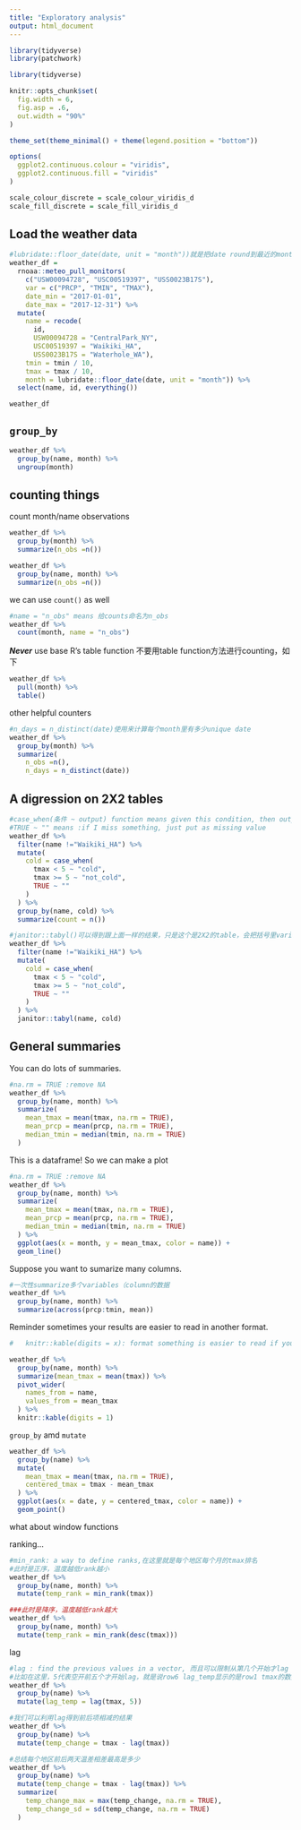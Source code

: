 ```yaml
---
title: "Exploratory analysis"
output: html_document
---
```


```r
library(tidyverse)
library(patchwork)
```


```r
library(tidyverse)

knitr::opts_chunk$set(
  fig.width = 6,
  fig.asp = .6,
  out.width = "90%"
)

theme_set(theme_minimal() + theme(legend.position = "bottom"))

options(
  ggplot2.continuous.colour = "viridis",
  ggplot2.continuous.fill = "viridis"
)

scale_colour_discrete = scale_colour_viridis_d
scale_fill_discrete = scale_fill_viridis_d
```

## Load the weather data

```r
#lubridate::floor_date(date, unit = "month"))就是把date round到最近的month里，这样2017-01-10在一个新的叫month的variable里就变成2017-01-01
weather_df = 
  rnoaa::meteo_pull_monitors(
    c("USW00094728", "USC00519397", "USS0023B17S"),
    var = c("PRCP", "TMIN", "TMAX"), 
    date_min = "2017-01-01",
    date_max = "2017-12-31") %>%
  mutate(
    name = recode(
      id, 
      USW00094728 = "CentralPark_NY", 
      USC00519397 = "Waikiki_HA",
      USS0023B17S = "Waterhole_WA"),
    tmin = tmin / 10,
    tmax = tmax / 10,
    month = lubridate::floor_date(date, unit = "month")) %>%
  select(name, id, everything())

weather_df
```


## `group_by`

```r
weather_df %>% 
  group_by(name, month) %>% 
  ungroup(month)
```

## counting things

count month/name observations

```r
weather_df %>% 
  group_by(month) %>% 
  summarize(n_obs =n())

weather_df %>% 
  group_by(name, month) %>% 
  summarize(n_obs =n())
```

we can use `count()` as well

```r
#name = "n_obs" means 给counts命名为n_obs
weather_df %>% 
  count(month, name = "n_obs")
```

***Never*** use base R's table function
不要用table function方法进行counting，如下
```r
weather_df %>% 
  pull(month) %>% 
  table()
```

other helpful counters

```r
#n_days = n_distinct(date)使用来计算每个month里有多少unique date
weather_df %>% 
  group_by(month) %>% 
  summarize(
    n_obs =n(),
    n_days = n_distinct(date))
```

## A digression on 2X2 tables

```r
#case_when(条件 ~ output) function means given this condition, then output.
#TRUE ~ "" means :if I miss something, just put as missing value
weather_df %>% 
  filter(name !="Waikiki_HA") %>% 
  mutate(
    cold = case_when(
      tmax < 5 ~ "cold",
      tmax >= 5 ~ "not_cold",
      TRUE ~ ""
    )
  ) %>% 
  group_by(name, cold) %>% 
  summarize(count = n())
```

```r
#janitor::tabyl()可以得到跟上面一样的结果，只是这个是2X2的table，会把括号里variable里面不同项（labels）拆开成不同的列
weather_df %>% 
  filter(name !="Waikiki_HA") %>% 
  mutate(
    cold = case_when(
      tmax < 5 ~ "cold",
      tmax >= 5 ~ "not_cold",
      TRUE ~ ""
    )
  ) %>% 
  janitor::tabyl(name, cold)
```

## General summaries

You can do lots of summaries.

```r
#na.rm = TRUE :remove NA
weather_df %>% 
  group_by(name, month) %>% 
  summarize(
    mean_tmax = mean(tmax, na.rm = TRUE),
    mean_prcp = mean(prcp, na.rm = TRUE),
    median_tmin = median(tmin, na.rm = TRUE)
  )
```

This is a dataframe! So we can make a plot

```r
#na.rm = TRUE :remove NA
weather_df %>% 
  group_by(name, month) %>% 
  summarize(
    mean_tmax = mean(tmax, na.rm = TRUE),
    mean_prcp = mean(prcp, na.rm = TRUE),
    median_tmin = median(tmin, na.rm = TRUE)
  ) %>% 
  ggplot(aes(x = month, y = mean_tmax, color = name)) +
  geom_line()
```

Suppose you want to sumarize many columns.

```r
#一次性summarize多个variables（column的数据
weather_df %>% 
  group_by(name, month) %>% 
  summarize(across(prcp:tmin, mean))
```

Reminder sometimes your results are easier to read in another format.

```r
#   knitr::kable(digits = x): format something is easier to read if you have r markdown doc,digits = x是保留几位小数。 总的来说就是把dataframe变成容易读的表格

weather_df %>% 
  group_by(name, month) %>% 
  summarize(mean_tmax = mean(tmax)) %>% 
  pivot_wider(
    names_from = name,
    values_from = mean_tmax
  ) %>% 
  knitr::kable(digits = 1)
```


`group_by` amd `mutate`

```r
weather_df %>% 
  group_by(name) %>% 
  mutate(
    mean_tmax = mean(tmax, na.rm = TRUE),
    centered_tmax = tmax - mean_tmax
  ) %>% 
  ggplot(aes(x = date, y = centered_tmax, color = name)) +
  geom_point()
```

what about window functions

ranking...

```r
#min_rank: a way to define ranks,在这里就是每个地区每个月的tmax排名
#此时是正序，温度越低rank越小
weather_df %>% 
  group_by(name, month) %>% 
  mutate(temp_rank = min_rank(tmax))

###此时是降序，温度越低rank越大
weather_df %>% 
  group_by(name, month) %>% 
  mutate(temp_rank = min_rank(desc(tmax)))
```
lag

```r
#lag : find the previous values in a vector, 而且可以限制从第几个开始才lag
#比如在这里，5代表空开前五个才开始lag，就是说row6 lag_temp显示的是row1 tmax的数据
weather_df %>% 
  group_by(name) %>% 
  mutate(lag_temp = lag(tmax, 5))

#我们可以利用lag得到前后项相减的结果
weather_df %>% 
  group_by(name) %>% 
  mutate(temp_change = tmax - lag(tmax))

#总结每个地区前后两天温差相差最高是多少
weather_df %>% 
  group_by(name) %>% 
  mutate(temp_change = tmax - lag(tmax)) %>% 
  summarize(
    temp_change_max = max(temp_change, na.rm = TRUE),
    temp_change_sd = sd(temp_change, na.rm = TRUE)
  )
```

